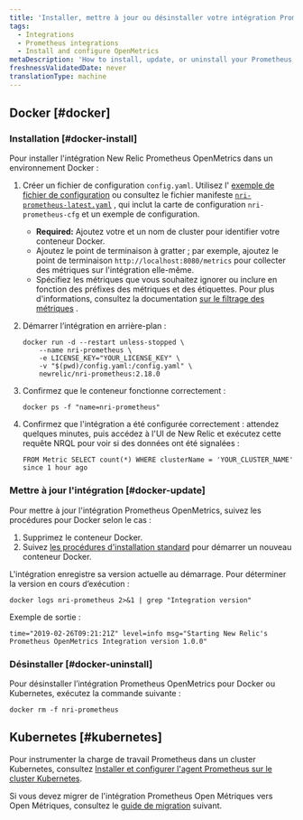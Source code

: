```yaml
---
title: 'Installer, mettre à jour ou désinstaller votre intégration Prometheus OpenMetrics'
tags:
  - Integrations
  - Prometheus integrations
  - Install and configure OpenMetrics
metaDescription: 'How to install, update, or uninstall your Prometheus OpenMetrics integration with New Relic for your Docker or Kubernetes environment.'
freshnessValidatedDate: never
translationType: machine
---
```


## Docker [#docker]

### Installation [#docker-install]

Pour installer l&apos;intégration New Relic Prometheus OpenMetrics dans un environnement Docker :

1. Créer un fichier de configuration `config.yaml`. Utilisez l&apos; [exemple de fichier de configuration](/docs/integrations/prometheus-integrations/install-configure/configure-prometheus-openmetrics-integration#example-configuration-file) ou consultez le fichier manifeste [`nri-prometheus-latest.yaml`](https://download.newrelic.com/infrastructure_agent/integrations/kubernetes/nri-prometheus-latest.yaml) , qui inclut la carte de configuration `nri-prometheus-cfg` et un exemple de configuration.

   * <DNT>**Required:**</DNT> Ajoutez votre <InlinePopover type="licenseKey" />et un nom de cluster pour identifier votre conteneur Docker.
   * Ajoutez le point de terminaison à gratter ; par exemple, ajoutez le point de terminaison `http://localhost:8080/metrics` pour collecter des métriques sur l&apos;intégration elle-même.
   * Spécifiez les métriques que vous souhaitez ignorer ou inclure en fonction des préfixes des métriques et des étiquettes. Pour plus d&apos;informations, consultez la documentation [sur le filtrage des métriques](/docs/infrastructure/prometheus-integrations/install-configure-prometheus-agent/setup-prometheus-agent/#drop-keep-metrics) .

2. Démarrer l’intégration en arrière-plan :

   ```
   docker run -d --restart unless-stopped \
       --name nri-prometheus \
       -e LICENSE_KEY="YOUR_LICENSE_KEY" \
       -v "$(pwd)/config.yaml:/config.yaml" \
       newrelic/nri-prometheus:2.18.0
   ```

3. Confirmez que le conteneur fonctionne correctement :

   ```
   docker ps -f "name=nri-prometheus"
   ```

4. Confirmez que l&apos;intégration a été configurée correctement : attendez quelques minutes, puis accédez à l&apos;UI de New Relic et exécutez cette requête NRQL pour voir si des données ont été signalées :

   ```
   FROM Metric SELECT count(*) WHERE clusterName = 'YOUR_CLUSTER_NAME'  since 1 hour ago
   ```

<InstallFeedback />

### Mettre à jour l&apos;intégration [#docker-update]

Pour mettre à jour l&apos;intégration Prometheus OpenMetrics, suivez les procédures pour Docker selon le cas :

1. Supprimez le conteneur Docker.
2. Suivez [les procédures d&apos;installation standard](#docker-install) pour démarrer un nouveau conteneur Docker.

L&apos;intégration enregistre sa version actuelle au démarrage. Pour déterminer la version en cours d’exécution :

```
docker logs nri-prometheus 2>&1 | grep "Integration version"
```

Exemple de sortie :

```
time="2019-02-26T09:21:21Z" level=info msg="Starting New Relic's Prometheus OpenMetrics Integration version 1.0.0"
```

### Désinstaller [#docker-uninstall]

Pour désinstaller l’intégration Prometheus OpenMetrics pour Docker ou Kubernetes, exécutez la commande suivante :

```
docker rm -f nri-prometheus
```

## Kubernetes [#kubernetes]

Pour instrumenter la charge de travail Prometheus dans un cluster Kubernetes, consultez [Installer et configurer l&apos;agent Prometheus sur le cluster Kubernetes](/docs/infrastructure/prometheus-integrations/install-configure-prometheus-agent/install-prometheus-agent).

Si vous devez migrer de l&apos;intégration Prometheus Open Métriques vers Open Métriques, consultez le [guide de migration](/docs/infrastructure/prometheus-integrations/install-configure-prometheus-agent/migration-guide) suivant.